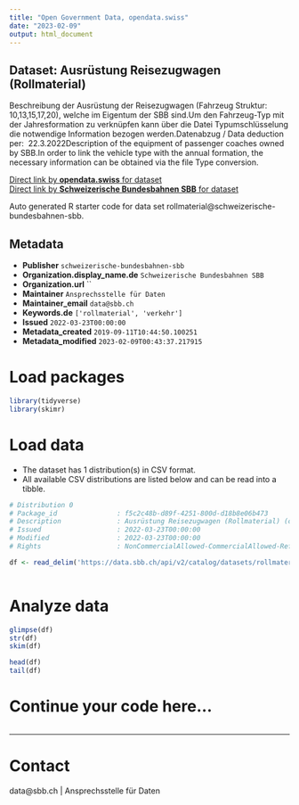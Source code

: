 ```yaml
---
title: "Open Government Data, opendata.swiss"
date: "2023-02-09"
output: html_document
---
```


## Dataset: Ausrüstung Reisezugwagen (Rollmaterial)

Beschreibung der Ausrüstung der Reisezugwagen (Fahrzeug Struktur: 10,13,15,17,20), welche im Eigentum der SBB sind.Um den Fahrzeug-Typ mit der Jahresformation zu verknüpfen kann über die Datei Typumschlüsselung die notwendige Information bezogen werden.Datenabzug / Data deduction per:  22.3.2022Description of the equipment of passenger coaches owned by SBB.In order to link the vehicle type with the annual formation, the necessary information can be obtained via the file Type conversion.

[Direct link by **opendata.swiss** for dataset](https://opendata.swiss/de/dataset/ausrustung-reisezug-rollmaterial)<br>
[Direct link by **Schweizerische Bundesbahnen SBB** for dataset](https://data.sbb.ch/explore/dataset/rollmaterial/)

Auto generated R starter code for data set rollmaterial@schweizerische-bundesbahnen-sbb.

## Metadata

- **Publisher** `schweizerische-bundesbahnen-sbb`
- **Organization.display_name.de** `Schweizerische Bundesbahnen SBB`
- **Organization.url** ``
- **Maintainer** `Ansprechsstelle für Daten`
- **Maintainer_email** `data@sbb.ch`
- **Keywords.de** `['rollmaterial', 'verkehr']`
- **Issued** `2022-03-23T00:00:00`
- **Metadata_created** `2019-09-11T10:44:50.100251`
- **Metadata_modified** `2023-02-09T00:43:37.217915`


# Load packages

```r

library(tidyverse)
library(skimr)

```

# Load data

-   The dataset has 1 distribution(s) in CSV format.
-   All available CSV distributions are listed below and can be read into a tibble.

```r

# Distribution 0
# Package_id               : f5c2c48b-d89f-4251-800d-d18b8e06b473
# Description              : Ausrüstung Reisezugwagen (Rollmaterial) (csv)
# Issued                   : 2022-03-23T00:00:00
# Modified                 : 2022-03-23T00:00:00
# Rights                   : NonCommercialAllowed-CommercialAllowed-ReferenceRequired

df <- read_delim('https://data.sbb.ch/api/v2/catalog/datasets/rollmaterial/exports/csv')



```

# Analyze data

```r

glimpse(df)
str(df)
skim(df)

head(df)
tail(df)

```

# Continue your code here...

```r

```

------------------------------------------------------------------------

# Contact

data@sbb.ch | Ansprechsstelle für Daten
